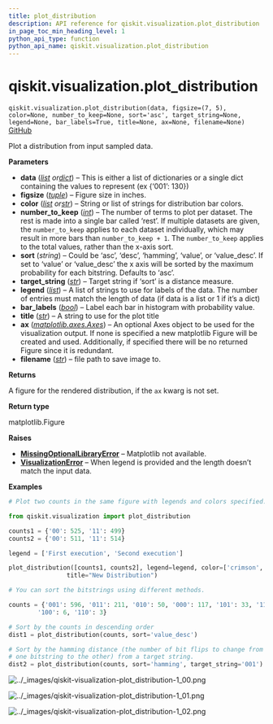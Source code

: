 ```yaml
---
title: plot_distribution
description: API reference for qiskit.visualization.plot_distribution
in_page_toc_min_heading_level: 1
python_api_type: function
python_api_name: qiskit.visualization.plot_distribution
---
```


<span id="qiskit-visualization-plot-distribution" />

# qiskit.visualization.plot\_distribution

<span id="qiskit.visualization.plot_distribution" />

`qiskit.visualization.plot_distribution(data, figsize=(7, 5), color=None, number_to_keep=None, sort='asc', target_string=None, legend=None, bar_labels=True, title=None, ax=None, filename=None)` [GitHub](https://github.com/qiskit/qiskit/tree/stable/0.46/qiskit/visualization/counts_visualization.py "view source code")

Plot a distribution from input sampled data.

**Parameters**

*   **data** ([*list*](https://docs.python.org/3/library/stdtypes.html#list "(in Python v3.12)")  *or*[*dict*](https://docs.python.org/3/library/stdtypes.html#dict "(in Python v3.12)")) – This is either a list of dictionaries or a single dict containing the values to represent (ex \{‘001’: 130})
*   **figsize** ([*tuple*](https://docs.python.org/3/library/stdtypes.html#tuple "(in Python v3.12)")) – Figure size in inches.
*   **color** ([*list*](https://docs.python.org/3/library/stdtypes.html#list "(in Python v3.12)")  *or*[*str*](https://docs.python.org/3/library/stdtypes.html#str "(in Python v3.12)")) – String or list of strings for distribution bar colors.
*   **number\_to\_keep** ([*int*](https://docs.python.org/3/library/functions.html#int "(in Python v3.12)")) – The number of terms to plot per dataset. The rest is made into a single bar called ‘rest’. If multiple datasets are given, the `number_to_keep` applies to each dataset individually, which may result in more bars than `number_to_keep + 1`. The `number_to_keep` applies to the total values, rather than the x-axis sort.
*   **sort** (*string*) – Could be ‘asc’, ‘desc’, ‘hamming’, ‘value’, or ‘value\_desc’. If set to ‘value’ or ‘value\_desc’ the x axis will be sorted by the maximum probability for each bitstring. Defaults to ‘asc’.
*   **target\_string** ([*str*](https://docs.python.org/3/library/stdtypes.html#str "(in Python v3.12)")) – Target string if ‘sort’ is a distance measure.
*   **legend** ([*list*](https://docs.python.org/3/library/stdtypes.html#list "(in Python v3.12)")) – A list of strings to use for labels of the data. The number of entries must match the length of data (if data is a list or 1 if it’s a dict)
*   **bar\_labels** ([*bool*](https://docs.python.org/3/library/functions.html#bool "(in Python v3.12)")) – Label each bar in histogram with probability value.
*   **title** ([*str*](https://docs.python.org/3/library/stdtypes.html#str "(in Python v3.12)")) – A string to use for the plot title
*   **ax** ([*matplotlib.axes.Axes*](https://matplotlib.org/stable/api/_as_gen/matplotlib.axes.Axes.html#matplotlib.axes.Axes "(in Matplotlib v3.8.3)")) – An optional Axes object to be used for the visualization output. If none is specified a new matplotlib Figure will be created and used. Additionally, if specified there will be no returned Figure since it is redundant.
*   **filename** ([*str*](https://docs.python.org/3/library/stdtypes.html#str "(in Python v3.12)")) – file path to save image to.

**Returns**

A figure for the rendered distribution, if the `ax` kwarg is not set.

**Return type**

matplotlib.Figure

**Raises**

*   [**MissingOptionalLibraryError**](exceptions#qiskit.exceptions.MissingOptionalLibraryError "qiskit.exceptions.MissingOptionalLibraryError") – Matplotlib not available.
*   [**VisualizationError**](visualization#qiskit.visualization.VisualizationError "qiskit.visualization.VisualizationError") – When legend is provided and the length doesn’t match the input data.

**Examples**

```python
# Plot two counts in the same figure with legends and colors specified.

from qiskit.visualization import plot_distribution

counts1 = {'00': 525, '11': 499}
counts2 = {'00': 511, '11': 514}

legend = ['First execution', 'Second execution']

plot_distribution([counts1, counts2], legend=legend, color=['crimson','midnightblue'],
                title="New Distribution")

# You can sort the bitstrings using different methods.

counts = {'001': 596, '011': 211, '010': 50, '000': 117, '101': 33, '111': 8,
        '100': 6, '110': 3}

# Sort by the counts in descending order
dist1 = plot_distribution(counts, sort='value_desc')

# Sort by the hamming distance (the number of bit flips to change from
# one bitstring to the other) from a target string.
dist2 = plot_distribution(counts, sort='hamming', target_string='001')
```

![../\_images/qiskit-visualization-plot\_distribution-1\_00.png](/images/api/qiskit/0.46/qiskit-visualization-plot_distribution-1_00.png)

![../\_images/qiskit-visualization-plot\_distribution-1\_01.png](/images/api/qiskit/0.46/qiskit-visualization-plot_distribution-1_01.png)

![../\_images/qiskit-visualization-plot\_distribution-1\_02.png](/images/api/qiskit/0.46/qiskit-visualization-plot_distribution-1_02.png)

